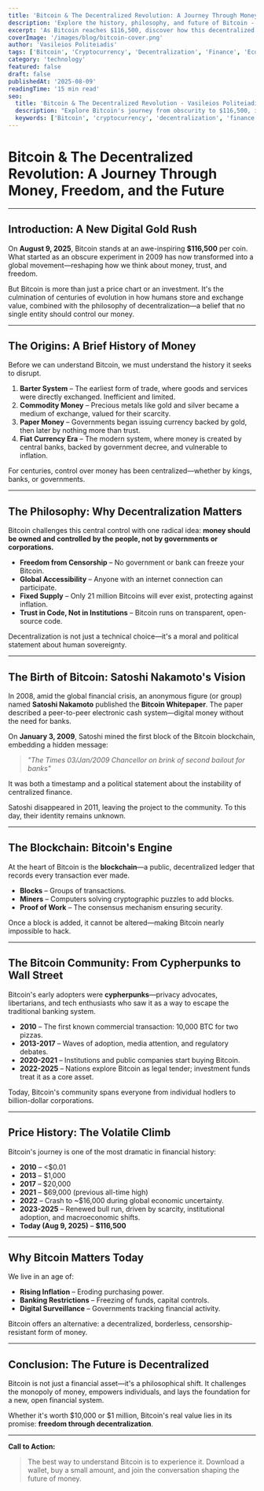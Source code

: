 ```yaml
---
title: 'Bitcoin & The Decentralized Revolution: A Journey Through Money, Freedom, and the Future'
description: 'Explore the history, philosophy, and future of Bitcoin - from its origins as digital gold to its role in the decentralized revolution reshaping money and freedom.'
excerpt: 'As Bitcoin reaches $116,500, discover how this decentralized currency is challenging centuries of centralized money control and reshaping the future of finance.'
coverImage: '/images/blog/bitcoin-cover.png'
author: 'Vasileios Politeiadis'
tags: ['Bitcoin', 'Cryptocurrency', 'Decentralization', 'Finance', 'Economics', 'Technology']
category: 'technology'
featured: false
draft: false
publishedAt: '2025-08-09'
readingTime: '15 min read'
seo:
  title: 'Bitcoin & The Decentralized Revolution - Vasileios Politeiadis'
  description: "Explore Bitcoin's journey from obscurity to $116,500, its philosophy of decentralization, and how it's reshaping the future of money and freedom."
  keywords: ['Bitcoin', 'cryptocurrency', 'decentralization', 'finance', 'economics', 'digital currency']
---
```


# Bitcoin & The Decentralized Revolution: A Journey Through Money, Freedom, and the Future

---

## Introduction: A New Digital Gold Rush

On **August 9, 2025**, Bitcoin stands at an awe-inspiring **$116,500** per coin. What started as an obscure experiment in 2009 has now transformed into a global movement—reshaping how we think about money, trust, and freedom.

But Bitcoin is more than just a price chart or an investment. It's the culmination of centuries of evolution in how humans store and exchange value, combined with the philosophy of decentralization—a belief that no single entity should control our money.

---

## The Origins: A Brief History of Money

Before we can understand Bitcoin, we must understand the history it seeks to disrupt.

1. **Barter System** – The earliest form of trade, where goods and services were directly exchanged. Inefficient and limited.
2. **Commodity Money** – Precious metals like gold and silver became a medium of exchange, valued for their scarcity.
3. **Paper Money** – Governments began issuing currency backed by gold, then later by nothing more than trust.
4. **Fiat Currency Era** – The modern system, where money is created by central banks, backed by government decree, and vulnerable to inflation.

For centuries, control over money has been centralized—whether by kings, banks, or governments.

---

## The Philosophy: Why Decentralization Matters

Bitcoin challenges this central control with one radical idea: **money should be owned and controlled by the people, not by governments or corporations.**

- **Freedom from Censorship** – No government or bank can freeze your Bitcoin.
- **Global Accessibility** – Anyone with an internet connection can participate.
- **Fixed Supply** – Only 21 million Bitcoins will ever exist, protecting against inflation.
- **Trust in Code, Not in Institutions** – Bitcoin runs on transparent, open-source code.

Decentralization is not just a technical choice—it's a moral and political statement about human sovereignty.

---

## The Birth of Bitcoin: Satoshi Nakamoto's Vision

In 2008, amid the global financial crisis, an anonymous figure (or group) named **Satoshi Nakamoto** published the **Bitcoin Whitepaper**. The paper described a peer-to-peer electronic cash system—digital money without the need for banks.

On **January 3, 2009**, Satoshi mined the first block of the Bitcoin blockchain, embedding a hidden message:

> *"The Times 03/Jan/2009 Chancellor on brink of second bailout for banks"*

It was both a timestamp and a political statement about the instability of centralized finance.

Satoshi disappeared in 2011, leaving the project to the community. To this day, their identity remains unknown.

---

## The Blockchain: Bitcoin's Engine

At the heart of Bitcoin is the **blockchain**—a public, decentralized ledger that records every transaction ever made.

- **Blocks** – Groups of transactions.
- **Miners** – Computers solving cryptographic puzzles to add blocks.
- **Proof of Work** – The consensus mechanism ensuring security.

Once a block is added, it cannot be altered—making Bitcoin nearly impossible to hack.

---

## The Bitcoin Community: From Cypherpunks to Wall Street

Bitcoin's early adopters were **cypherpunks**—privacy advocates, libertarians, and tech enthusiasts who saw it as a way to escape the traditional banking system.

- **2010** – The first known commercial transaction: 10,000 BTC for two pizzas.
- **2013-2017** – Waves of adoption, media attention, and regulatory debates.
- **2020-2021** – Institutions and public companies start buying Bitcoin.
- **2022-2025** – Nations explore Bitcoin as legal tender; investment funds treat it as a core asset.

Today, Bitcoin's community spans everyone from individual hodlers to billion-dollar corporations.

---

## Price History: The Volatile Climb

Bitcoin's journey is one of the most dramatic in financial history:

- **2010** – &lt;$0.01
- **2013** – $1,000
- **2017** – $20,000
- **2021** – $69,000 (previous all-time high)
- **2022** – Crash to ~$16,000 during global economic uncertainty.
- **2023-2025** – Renewed bull run, driven by scarcity, institutional adoption, and macroeconomic shifts.
- **Today (Aug 9, 2025)** – **$116,500**

---

## Why Bitcoin Matters Today

We live in an age of:

- **Rising Inflation** – Eroding purchasing power.
- **Banking Restrictions** – Freezing of funds, capital controls.
- **Digital Surveillance** – Governments tracking financial activity.

Bitcoin offers an alternative: a decentralized, borderless, censorship-resistant form of money.

---

## Conclusion: The Future is Decentralized

Bitcoin is not just a financial asset—it's a philosophical shift. It challenges the monopoly of money, empowers individuals, and lays the foundation for a new, open financial system.

Whether it's worth $10,000 or $1 million, Bitcoin's real value lies in its promise: **freedom through decentralization**.

---

**Call to Action:**

> The best way to understand Bitcoin is to experience it. Download a wallet, buy a small amount, and join the conversation shaping the future of money.

